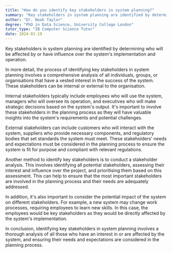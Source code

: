 ```yaml
---
title: "How do you identify key stakeholders in system planning?"
summary: "Key stakeholders in system planning are identified by determining who will be affected by or have influence over the system's implementation and operation."
author: "Dr. Noah Taylor"
degree: "PhD in Data Science, University College London"
tutor_type: "IB Computer Science Tutor"
date: 2024-01-19
---
```


Key stakeholders in system planning are identified by determining who will be affected by or have influence over the system's implementation and operation.

In more detail, the process of identifying key stakeholders in system planning involves a comprehensive analysis of all individuals, groups, or organisations that have a vested interest in the success of the system. These stakeholders can be internal or external to the organisation.

Internal stakeholders typically include employees who will use the system, managers who will oversee its operation, and executives who will make strategic decisions based on the system's output. It's important to involve these stakeholders in the planning process as they will have valuable insights into the system's requirements and potential challenges.

External stakeholders can include customers who will interact with the system, suppliers who provide necessary components, and regulatory bodies that set standards the system must meet. These stakeholders' needs and expectations must be considered in the planning process to ensure the system is fit for purpose and compliant with relevant regulations.

Another method to identify key stakeholders is to conduct a stakeholder analysis. This involves identifying all potential stakeholders, assessing their interest and influence over the project, and prioritising them based on this assessment. This can help to ensure that the most important stakeholders are involved in the planning process and their needs are adequately addressed.

In addition, it's also important to consider the potential impact of the system on different stakeholders. For example, a new system may change work processes, requiring employees to learn new skills. In this case, the employees would be key stakeholders as they would be directly affected by the system's implementation.

In conclusion, identifying key stakeholders in system planning involves a thorough analysis of all those who have an interest in or are affected by the system, and ensuring their needs and expectations are considered in the planning process.
    